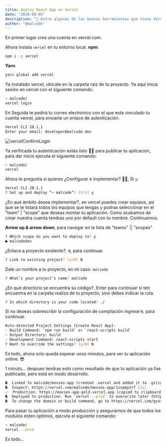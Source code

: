 ```yaml
---
title: Deploy React App en Vercel
date: "2020-09-03"
description: "🚀 Entre algunas de las buenas herramientas que tiene Vercel, para los desarrolladores esta el servicio de hosting gratuito en el que puedes publicar tus aplicaciones basados en React, Gatsby, Angular, etc."
author: "@malcode"
---
```


En primer lugar crea una cuenta en vercel.com.

Ahora instala `vercel` en tu entorno local.
**npm**:

```bash
npm i -g vercel
```

**Yarn**:

```bash
yarn global add vercel
```

Ya instalado vercel, ubícate en la carpeta raíz de tu proyecto. Ya aquí inicia sesión en vercel con el siguiente comando:

```bash
~ malcode/
vercel login
```

En Seguida te pedirá tu correo electrónico con el que esta vinculado tu cuenta vercel, para enviarte un enlace de autenticación.

```bash
Vercel CLI 20.1.1
Enter your email: developer@malcode.dev
```

![vercelConfirmLogin](./login-confirm.png)

Ya verificada tu autenticación estás listo 🐱‍👤 para publicar tu aplicación, para dar inicio ejecuta el siguiente comando:

```bash
~ malcode/
vercel
```

Ahora te pregunta si quieres ¿Configurar e implementar? 🤷‍♂️, Si `y`:

```bash
Vercel CLI 20.1.1
? Set up and deploy “~ malcode”? [Y/n] y
```

¿En qué ámbito desea implementar?, en vercel puedes crear equipos, así que se te listara todos los equipos que tengas y podras selecciónar en el "team" | "scope" que deseas montar tu aplicación. Como acabamos de crear nuestra cuenta tendras uno por default con tu nombre. Continuemos.

**Arrow up & arrow down**, para navegar en la lista de "teams" || "scopes"

```bash
? Which scope do you want to deploy to? y
● malcodedev
```

¿Enlace a proyecto existente?. `N`, para continuar.

```bash
? Link to existing project? [y/N] N
```

Dale un nombre a tu proyecto, en mi caso: `malcode`

```bash
? What’s your project’s name? malcode
```

¿En qué directorio se encuentra su código?, Enter para continuar si ten encuentra en la carpeta realiza de tu proyecto, sino debes indicar la ruta.

```bash
? In which directory is your code located? ./
```

Si no deseas sobrescribir la configuración de compilación ingrese `N`, para continuar.

```bash
Auto-detected Project Settings (Create React App):
- Build Command: `npm run build` or `react-scripts build`
- Output Directory: build
- Development Command: react-scripts start
? Want to override the settings? [y/N] N
```

Es todo, ahora solo queda esperar unos minutos, para ver tu aplicación online. 😎

1 minuto... despues tendras esto como resultado de que tu aplicación ya fue publicado, pero está en modo desarrollo.

```bash
�  Linked to malcode/movies-app (created .vercel and added it to .gitignore)
�  Inspect: https://vercel.com/malcode/movies-app/1zxp6p1rf [2s]
✅  Production: https://movies-app-gold.vercel.app [copied to clipboard] [2m]
�  Deployed to production. Run `vercel --prod` to overwrite later (https://vercel.link/2F).
�  To change the domain or build command, go to https://vercel.com/gvargas/movies-app/settings
```

Para pasar tu aplicación a modo producción y asegurarnos de que todos los modulos esten optimos, ejecuta el siguiente comando:

```bash
~ malcode/
vercel --prod
```

Es todo...

